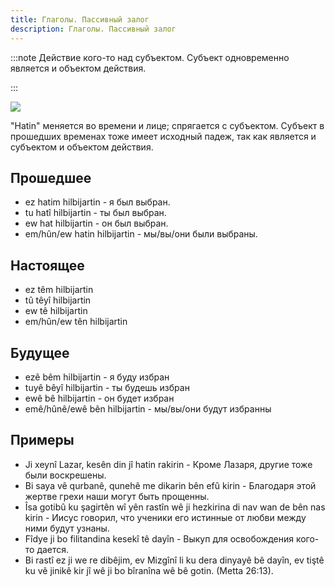 ```yaml
---
title: Глаголы. Пассивный залог
description: Глаголы. Пассивный залог
---
```


:::note
Действие кого-то над субъектом. Субъект одновременно является и объектом действия.

:::

![](/img/chapter-8/schema-5.png)

"Hatin" меняется во времени и лице; спрягается с субъектом. Субъект в прошедших временах тоже имеет исходный падеж, так как является и субъектом и объектом действия.

## Прошедшее

- ez hatim hilbijartin - я был выбран.
- tu hatî hilbijartin - ты был выбран.
- ew hat hilbijartin - он был выбран.
- em/hûn/ew hatin hilbijartin - мы/вы/они были выбраны.

## Настоящее

- ez têm hilbijartin
- tû têyî hilbijartin
- ew tê hilbijartin
- em/hûn/ew tên hilbijartin

## Будущее

- ezê bêm hilbijartin - я буду избран
- tuyê bêyî hilbijartin - ты будешь избран
- ewê bê hilbijartin - он будет избран
- emê/hûnê/ewê bên hilbijartin - мы/вы/они будут избранны

## Примеры

- Ji xeynî Lazar, kesên din jî hatin rakirin - Кроме Лазаря, другие тоже были воскрешены.
- Bi saya vê qurbanê, qunehê me dikarin bên efû kirin - Благодаря этой жертве грехи наши могут быть прощенны.
- Îsa gotibû ku şagirtên wî yên rastîn wê ji hezkirina di nav wan de bên nas kirin - Иисус говорил, что ученики его истинные от любви между ними будут узнаны.
- Fîdye ji bo filitandina kesekî tê dayîn - Выкуп для освобождения кого-то дается.
- Bi rastî ez ji we re dibêjim, ev Mizgînî li ku dera dinyayê bê dayîn, ev tiştê ku vê jinikê kir jî wê ji bo bîranîna wê bê gotin. (Metta 26:13).
